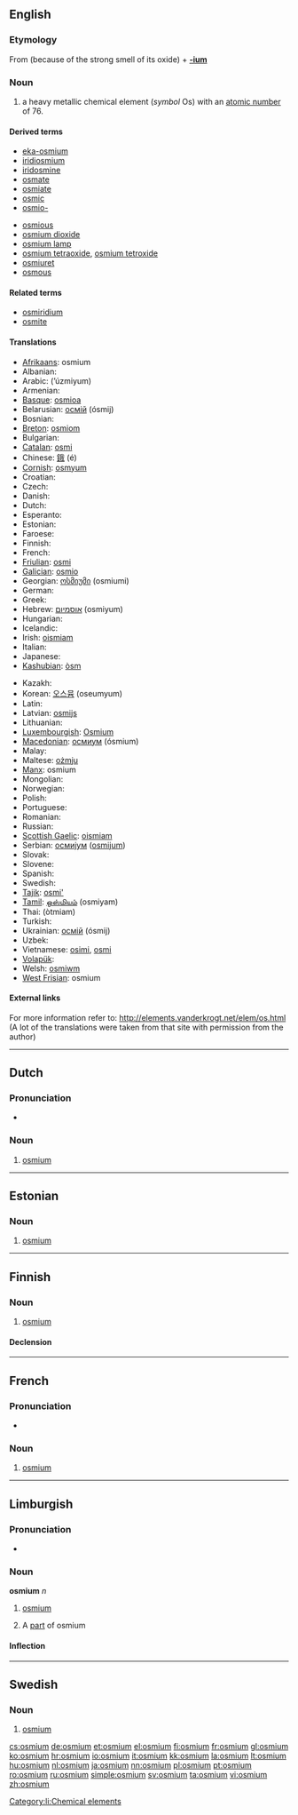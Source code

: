 {{also|Osmium}}
==English==
{{elements|Os|rhenium|Re|iridium|Ir}}

===Etymology===
From {{etyl|grc}} {{term|ὀσμή||smell|lang=grc}} (because of the strong smell of its oxide) + '''[[-ium]]'''

===Noun===
{{en-noun|-}}
{{wikipedia}}

# a heavy metallic chemical element (''symbol'' Os) with an [[atomic number]] of 76.

====Derived terms====
{{top2}}
* [[eka-osmium]]
* [[iridiosmium]]
* [[iridosmine]]
* [[osmate]]
* [[osmiate]]
* [[osmic]]
* [[osmio-]]
{{mid2}}
* [[osmious]]
* [[osmium dioxide]]
* [[osmium lamp]]
* [[osmium tetraoxide]], [[osmium tetroxide]]
* [[osmiuret]]
* [[osmous]]
{{bottom}}

====Related terms====
* [[osmiridium]]
* [[osmite]]

====Translations====
{{trans-top|chemical element}}
* [[Afrikaans]]: osmium
* Albanian: {{t-|sq|osmium|xs=Albanian}}
* Arabic: {{Arab|[[ازميوم]]}} (’úzmiyum) {{m}}
* Armenian: {{t-|hy|օսմիում|tr=ōsmium}}
* [[Basque]]: [[osmioa]]
* Belarusian: [[осмiй]] (ósmij) {{m}}
* Bosnian: {{t-|bs|osmij}}
* [[Breton]]: [[osmiom]]
* Bulgarian: {{t-|bg|осмий|m|tr=ósmij}}
* [[Catalan]]: [[osmi]]
* Chinese: [[鋨]] (é)
* [[Cornish]]: [[osmyum]]
* Croatian: {{t+|hr|osmij}}
* Czech: {{t+|cs|osmium}}
* Danish: {{t-|da|osmium}}
* Dutch: {{t+|nl|osmium|n}}
* Esperanto: {{t-|eo|osmio|xs=Esperanto}}
* Estonian: {{t+|et|osmium}}
* Faroese: {{t-|fo|osmium|xs=Faroese}}
* Finnish: {{t+|fi|osmium}}
* French: {{t+|fr|osmium|m}}
* [[Friulian]]: [[osmi]]
* [[Galician]]: [[osmio]]
* Georgian: [[ოსმიუმი]] (osmiumi)
* German: {{t+|de|Osmium|n}}
* Greek: {{t+|el|όσμιο|n|tr=ósmio}}
* Hebrew: [[אוסמיום]] (osmiyum)
* Hungarian: {{t+|hu|ozmium}}
* Icelandic: {{t+|is|osmín}}
* Irish: [[oismiam]]
* Italian: {{t+|it|osmio|m}}
* Japanese: {{t+|ja|オスミウム|tr=osumiumu}}
* [[Kashubian]]: [[òsm]]
{{trans-mid}}
* Kazakh: {{t-|kk|осмий|tr=osmii|sc=Cyrl|xs=Kazakh}}
* Korean: [[오스뮴]] (oseumyum)
* Latin: {{t+|la|osmium}}
* Latvian: [[osmijs]]
* Lithuanian: {{t+|lt|osmis|xs=Lithuanian}}
* [[Luxembourgish]]: [[Osmium]]
* [[Macedonian]]: [[осмиум]] (ósmium) {{m}}
* Malay: {{t-|ms|osmium|xs=Malay}}
* Maltese: [[ożmju]]
* [[Manx]]: osmium
* Mongolian: {{t-|mn|осми|tr=osmi|sc=Cyrl|xs=Mongolian}}
* Norwegian: {{t-|no|osmium}}
* Polish: {{t+|pl|osm|m}}
* Portuguese: {{t+|pt|ósmio|m}}
* Romanian: {{t+|ro|osmiu|n}}
* Russian: {{t+|ru|осмий|m|tr=ósmij}}
* [[Scottish Gaelic]]: [[oismiam]]
* Serbian: [[осмиjум]] ([[osmijum]]) {{m}}
* Slovak: {{t-|sk|osmium}}
* Slovene: {{t+|sl|osmij}}
* Spanish: {{t+|es|osmio|m}}
* Swedish: {{t+|sv|osmium|n}}
* [[Tajik]]: [[osmi']]
* [[Tamil]]: [[ஒஸ்மியம்]] (osmiyam)
* Thai: {{Thai|[[ออสเมียม]]}} (òtmiam)
* Turkish: {{t+|tr|osmiyum}}
* Ukrainian: [[осмiй]] (ósmij) {{m}}
* Uzbek: {{t-|uz|осмий|tr=osmiy|sc=Cyrl|xs=Uzbek}}
* Vietnamese: [[osimi]], [[osmi]]
* [[Volapük]]: {{t|vo|losmin|xs=Volapük}}
* Welsh: [[osmiwm]]
* [[West Frisian]]: osmium
{{trans-bottom}}

====External links====
For more information refer to:
http://elements.vanderkrogt.net/elem/os.html
(A lot of the translations were taken from that site with permission from the author)

----

==Dutch==
{{wikipedia|lang=nl}}

===Pronunciation===
* {{audio|Nl-osmium.ogg|Audio}}

===Noun===
{{infl|nl|noun}}

# {{element|lang=nl}} [[#English|osmium]]

----

==Estonian==

===Noun===
{{infl|et|noun}}

# {{element|lang=et}} [[#English|osmium]]

----

==Finnish==
{{wikipedia|lang=fi}}

===Noun===
{{infl|fi|noun}}

# {{element|lang=fi}} [[#English|osmium]]

====Declension====
{{fi-decl-risti|osmium}}

----

==French==
{{wikipedia|lang=fr}}

===Pronunciation===
* {{IPA|lang=fr|/ɔs.mjɔm/ }}

===Noun===
{{fr-noun-unc|m}}

# {{element|lang=fr}} [[#English|osmium]]

----

==Limburgish==

===Pronunciation===
* {{IPA|[ˈo˧zɱɔ˧m]|lang=li}}

===Noun===
'''osmium''' ''n''

# {{uncountable|lang=li}} [[osmium#English|osmium]]
# A [[part]] of osmium

====Inflection====
{{li-noun-um|osmi}}

[[Category:li:Chemical elements]]

----

==Swedish==
{{wikipedia|lang=sv}}

===Noun===
{{sv-noun|g=n}}
{{sv-noun-unc-irreg-n|2=osmiumet}}

# {{context|element|lang=sv}} [[#English|osmium]]

[[cs:osmium]]
[[de:osmium]]
[[et:osmium]]
[[el:osmium]]
[[fi:osmium]]
[[fr:osmium]]
[[gl:osmium]]
[[ko:osmium]]
[[hr:osmium]]
[[io:osmium]]
[[it:osmium]]
[[kk:osmium]]
[[la:osmium]]
[[lt:osmium]]
[[hu:osmium]]
[[nl:osmium]]
[[ja:osmium]]
[[nn:osmium]]
[[pl:osmium]]
[[pt:osmium]]
[[ro:osmium]]
[[ru:osmium]]
[[simple:osmium]]
[[sv:osmium]]
[[ta:osmium]]
[[vi:osmium]]
[[zh:osmium]]